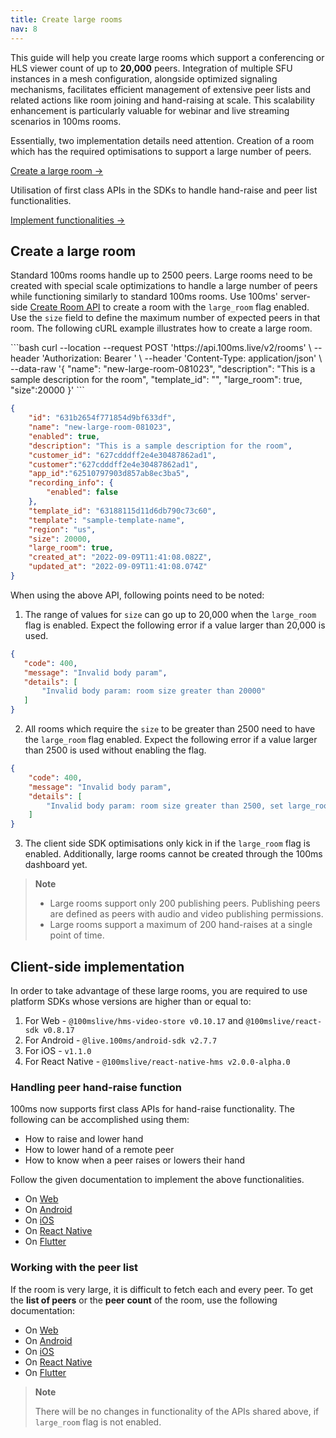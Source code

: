 ```yaml
---
title: Create large rooms
nav: 8
---
```


This guide will help you create large rooms which support a conferencing or HLS viewer count of up to **20,000** peers. Integration of multiple SFU instances in a mesh configuration, alongside optimized signaling mechanisms, facilitates efficient management of extensive peer lists and related actions like room joining and hand-raising at scale. This scalability enhancement is particularly valuable for webinar and live streaming scenarios in 100ms rooms.

Essentially, two implementation details need attention. 
<FlexContainer>
<Callout icon="link" title="Server-side implementation">
Creation of a room which has the required optimisations to support a large number of peers.

[Create a large room →](#create-a-large-room)

</Callout>
<Callout icon="client" title="Client-side implementation">
Utilisation of first class APIs in the SDKs to handle hand-raise and peer list functionalities.

[Implement functionalities →](#client-side-implementation)

</Callout>
</FlexContainer>

## Create a large room

Standard 100ms rooms handle up to 2500 peers. Large rooms need to be created with special scale optimizations to handle a large number of peers while functioning similarly to standard 100ms rooms. Use 100ms' server-side [Create Room API](/server-side/v2/api-reference/Rooms/create-via-api) to create a room with the `large_room` flag enabled. Use the `size` field to define the maximum number of expected peers in that room.
The following cURL example illustrates how to create a large room.

<PostRequest title="https://api.100ms.live/v2/rooms" />
<Request id="req-comp-0">
```bash
curl --location --request POST 'https://api.100ms.live/v2/rooms' \
--header 'Authorization: Bearer <management_token>' \
--header 'Content-Type: application/json' \
--data-raw '{
    "name": "new-large-room-081023",
    "description": "This is a sample description for the room",
    "template_id": "<template_id of the template you wish to associate with the room>",
    "large_room": true,
    "size":20000
}'
```
</Request>
<ResponseBox id="resp-0" status="200 OK">

```json
{
    "id": "631b2654f771854d9bf633df",
    "name": "new-large-room-081023",
    "enabled": true,
    "description": "This is a sample description for the room",
    "customer_id": "627cdddff2e4e30487862ad1",
    "customer":"627cdddff2e4e30487862ad1",
    "app_id":"62510797903d857ab8ec3ba5",
    "recording_info": {
        "enabled": false
    },
    "template_id": "63188115d11d6db790c73c60",
    "template": "sample-template-name",
    "region": "us",
    "size": 20000,
    "large_room": true,
    "created_at": "2022-09-09T11:41:08.082Z",
    "updated_at": "2022-09-09T11:41:08.074Z"
}
```
</ResponseBox>

When using the above API, following points need to be noted:
1. The range of values for `size` can go up to 20,000 when the `large_room` flag is enabled. Expect the following error if a value larger than 20,000 is used.
 ```json
 {
    "code": 400,
    "message": "Invalid body param",
    "details": [
        "Invalid body param: room size greater than 20000"
    ]
}
```
2. All rooms which require the `size` to be greater than 2500 need to have the `large_room` flag enabled. Expect the following error if a value larger than 2500 is used without enabling the flag. 
```json
{
    "code": 400,
    "message": "Invalid body param",
    "details": [
        "Invalid body param: room size greater than 2500, set large_room flag as true"
    ]
}
```
3. The client side SDK optimisations only kick in if the `large_room` flag is enabled. Additionally, large rooms cannot be created through the 100ms dashboard yet. 

> **Note**
>
> - Large rooms support only 200 publishing peers. Publishing peers are defined as peers with audio and video publishing permissions.
> - Large rooms support a maximum of 200 hand-raises at a single point of time. 
> 

## Client-side implementation

In order to take advantage of these large rooms, you are required to use platform SDKs whose versions are higher than or equal to:
1. For Web - `@100mslive/hms-video-store v0.10.17` and `@100mslive/react-sdk v0.8.17`
2. For Android - `@live.100ms/android-sdk v2.7.7`
3. For iOS - `v1.1.0`
4. For React Native - `@100mslive/react-native-hms v2.0.0-alpha.0`

### Handling peer hand-raise function
100ms now supports first class APIs for hand-raise functionality. The following can be accomplished using them:
- How to raise and lower hand
- How to lower hand of a remote peer
- How to know when a peer raises or lowers their hand

Follow the given documentation to implement the above functionalities.
- On [Web](/javascript/v2/how-to-guides/build-interactive-features/handraise)
- On [Android](/android/v2/how-to-guides/interact-with-room/peer/large-room)
- On [iOS](/ios/v2/how-to-guides/interact-with-room/peer/large-room)
- On [React Native](/react-native/v2/how-to-guides/interact-with-room/peer/large-room)
- On [Flutter](/flutter/v2/how-to-guides/interact-with-room/peer/large-room#handle-raise-and-lower-hand)


### Working with the peer list
If the room is very large, it is difficult to fetch each and every peer. To get the **list of peers** or the **peer count** of the room, use the following documentation:

- On [Web](/javascript/v2/how-to-guides/set-up-video-conferencing/peerlist-optimizations)
- On [Android](/android/v2/how-to-guides/interact-with-room/peer/large-room#how-to-get-total-peer-count-of-the-room)
- On [iOS](/ios/v2/how-to-guides/interact-with-room/peer/large-room#how-to-get-peer-list-iterator-in-a-large-room)
- On [React Native](/react-native/v2/how-to-guides/interact-with-room/peer/large-room#how-to-get-total-peer-count-of-the-room)
- On [Flutter](/flutter/v2/how-to-guides/interact-with-room/peer/large-room#how-to-get-total-peer-count-of-the-room)


> **Note**
> 
> There will be no changes in functionality of the APIs shared above, if `large_room` flag is not enabled.
>






